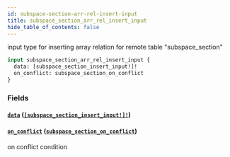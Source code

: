 ```yaml
---
id: subspace-section-arr-rel-insert-input
title: subspace_section_arr_rel_insert_input
hide_table_of_contents: false
---
```


input type for inserting array relation for remote table "subspace_section"

```graphql
input subspace_section_arr_rel_insert_input {
  data: [subspace_section_insert_input!]!
  on_conflict: subspace_section_on_conflict
}
```

### Fields

#### [`data`](#) ([`[subspace_section_insert_input!]!`](../inputs/subspace-section-insert-input))

#### [`on_conflict`](#) ([`subspace_section_on_conflict`](../inputs/subspace-section-on-conflict))

on conflict condition
